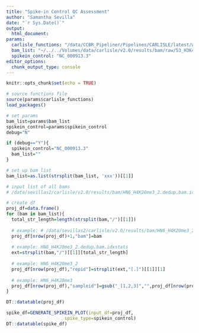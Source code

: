 ```yaml
---
title: "Spike-in Control QC Assessment"
author: "Samantha Sevilla"
date: "`r Sys.Date()`"
output:
  html_document:
params:
  carlisle_functions: "/data/CCBR_Pipeliner/Pipelines/CARLISLE/latest/workflow/scripts/_carlisle_functions.R"
  bam_list: "~/../../Volumes/data/carlisle/v2.0/results/bam/raw/53_H3K4me3_1.bam.idxstatsxxx~/../../Volumes/data/carlisle/v2.0/results/bam/raw/53_H3K4me3_2.bam.idxstatsxxx~/../../Volumes/data/carlisle/v2.0/results/bam/raw/HN6_H3K4me3_1.bam.idxstatsxxx~/../../Volumes/data/carlisle/v2.0/results/bam/raw/HN6_H3K4me3_2.bam.idxstatsxxx~/../../Volumes/data/carlisle/v2.0/results/bam/raw/53_H4K20m3_1.bam.idxstatsxxx~/../../Volumes/data/carlisle/v2.0/results/bam/raw/53_H4K20m3_2.bam.idxstatsxxx~/../../Volumes/data/carlisle/v2.0/results/bam/raw/HN6_H4K20me3_1.bam.idxstatsxxx~/../../Volumes/data/carlisle/v2.0/results/bam/raw/HN6_H4K20me3_2.bam.idxstatsxxx~/../../Volumes/data/carlisle/v2.0/results/bam/raw/HN6_IgG_rabbit_negative_control_1.bam.idxstats"
  spikein_control: "NC_000913.3"
editor_options: 
  chunk_output_type: console
---
```


```r
knitr::opts_chunk$set(echo = TRUE)

# source functions file
source(params$carlisle_functions)
load_packages()
```


```r
# set params
bam_list=params$bam_list
spikein_control=params$spikein_control
debug="N"

if (debug=="Y"){
  spikein_control="NC_000913.3"
  bam_list=""
}

# set up bam list
bam_list=as.list(strsplit(bam_list, 'xxx'))[[1]]
```


```r
# input list of all bams
# /data/sevillas2/carlisle/v2.0/results/bam/HN6_H4K20me3_2.dedup.bam.idxstats

# create df
proj_df=data.frame()
for (bam in bam_list){
  total_str_length=length(strsplit(bam,"/")[[1]])
  
  # example: # /data/sevillas2/carlisle/v2.0/results/bam/HN6_H4K20me3_2.dedup.bam.idxstats
  proj_df[nrow(proj_df)+1,"bam"]=bam
  
  # example: HN6_H4K20me3_2.dedup.bam.idxstats
  ext=strsplit(bam,"/")[[1]][total_str_length]
  
  # example: HN6_H4K20me3_2
  proj_df[nrow(proj_df),"repid"]=strsplit(ext,"[.]")[[1]][1]
  
  # example: HN6_H4K20me3
  proj_df[nrow(proj_df),"sampleid"]=gsub("_[1,2,3]","",proj_df[nrow(proj_df),"repid"])
}

DT::datatable(proj_df)
```

```r
spike_df=GENERATE_SPIKEIN_PLOT(input_df=proj_df,
                      spike_type=spikein_control)
DT::datatable(spike_df)
```

